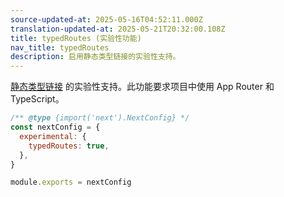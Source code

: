 ```yaml
---
source-updated-at: 2025-05-16T04:52:11.000Z
translation-updated-at: 2025-05-21T20:32:00.108Z
title: typedRoutes (实验性功能)
nav_title: typedRoutes
description: 启用静态类型链接的实验性支持。
---
```


[静态类型链接](/docs/app/building-your-application/configuring/typescript#statically-typed-links) 的实验性支持。此功能要求项目中使用 App Router 和 TypeScript。

```js filename="next.config.js"
/** @type {import('next').NextConfig} */
const nextConfig = {
  experimental: {
    typedRoutes: true,
  },
}

module.exports = nextConfig
```